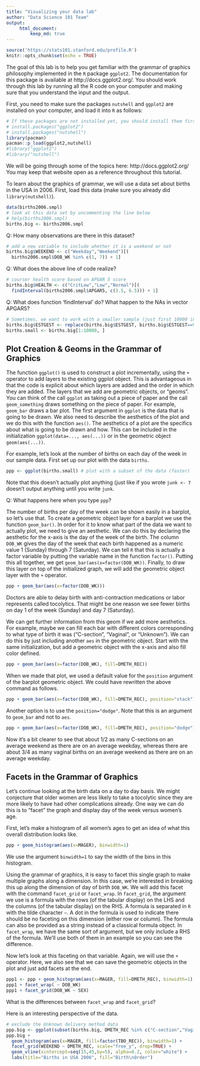 ```yaml
---
title: "Visualizing your data lab"
author: "Data Science 101 Team"
output: 
     html_document:
         keep_md: true
---
```



```r
source('https://stats101.stanford.edu/profile.R')
knitr::opts_chunk$set(echo = TRUE)
```

The goal of this lab is to help you get familiar with the grammar of graphics philosophy implemented in the ``R`` package ``ggplot2``. The documentation for this package is available at http://docs.ggplot2.org/. You should work through this lab by running all the R code on your computer and making sure that you understand the input and the output.

First, you need to make sure the packages ``nutshell`` and ``ggplot2`` are installed on your computer, and load it into ``R`` as follows:

```r
# If these packages are not installed yet, you should install them first.
# install.packages("ggplot2")
# install.packages("nutshell")
library(pacman)
pacman::p_load(ggplot2,nutshell)
#library("ggplot2")
#library("nutshell")
```


We will be going through some of the topics here:
http://docs.ggplot2.org/
You may keep that website open as a reference throughout this tutorial.

To learn about the graphics of grammar, we will use a data set about births in the USA in 2006.  First, load this data (make sure you already did ``library(nutshell)``).
```r
data(births2006.smpl)
# look at this data set by uncommenting the line below
# help(births2006.smpl)
births.big <- births2006.smpl
```
Q: How many observations are there in this dataset?

```r
# add a new variable to include whether it is a weekend or not
births.big$WEEKEND <- c("Weekday","Weekend")[(
  births2006.smpl$DOB_WK %in% c(1, 7)) + 1]
```

Q: What does the above line of code realize?

```r
# courser health score based on APGAR 5 score
births.big$HEALTH <- c("CritLow","Low","Normal")[(
  findInterval(births2006.smpl$APGAR5, c(3.5, 6.5))) + 1]
```
Q: What does function 'findInterval' do? What happen to the NAs in vector APGAR5?

```r
# Sometimes, we want to work with a smaller sample (just first 10000 instead of 427323)
births.big$ESTGEST <- replace(births.big$ESTGEST, births.big$ESTGEST==99, NA)
births.small <- births.big[1:10000, ]
```

Plot Creation & Geoms in the Grammar of Graphics
------------------------------------------------

The function ``ggplot()`` is used to construct a plot incrementally, using the ``+`` operator to add layers to the existing ggplot object. This is advantageous in that the code is explicit about which layers are added and the order in which they are added. The layers that we add are geometric objects, or "geoms". You can think of the call ``ggplot`` as taking out a piece of paper and the call ``geom_something`` draws something on the piece of paper. For example, ``geom_bar`` draws a bar plot. The first argument in ``ggplot`` is the data that is going to be drawn. We also need to describe the aesthetics of the plot and we do this with the function ``aes()``. The aesthetics of a plot are the specifics about what is going to be drawn and how. This can be included in the initialization ``ggplot(data=..., aes(...))`` or in the geometric object ``geom(aes(...))``.

For example, let's look at the number of births on each day of the week in our sample data. First set up our plot with the data ``births``.
```r
ppp <- ggplot(births.small) # plot with a subset of the data (faster)
```
Note that this doesn't actually plot anything (just like if you wrote ``junk <- 7`` doesn't output anything until you write ``junk``. 

Q: What happens here when you type ``ppp``?

The number of births per day of the week can be shown easily in a barplot, so let's use that. To create a geometric object layer for a barplot we use the function ``geom_bar()``. In order for it to know what part of the data we want to actually plot, we need to give an aesthetic. We can do this by declaring the aesthetic for the x-axis is the day of the week of the birth. The column ``DOB_WK`` gives the day of the week that each birth happened as a numeric value 1 (Sunday) through 7 (Saturday). We can tell ``R`` that this is actually a factor variable by putting the variable name in the function ``factor()``. Putting this all together, we get ``geom_bar(aes(x=factor(DOB_WK))``. Finally, to draw this layer on top of the initialized graph, we will add the geometric object layer with the ``+`` operator. 
```r
ppp + geom_bar(aes(x=factor(DOB_WK)))
```

Doctors are able to delay birth with anti-contraction medications or labor represents called tocolytics. That might be one reason we see fewer births on day 1 of the week (Sunday) and day 7 (Saturday).

We can get further information from this geom if we add more aesthetics. For example, maybe we can fill each bar with different colors corresponding to what type of birth it was ("C-section", "Vaginal", or "Unknown"). We can do this by just including another ``aes`` in the geometric object. Start with the same initialization, but add a geometric object with the x-axis and also fill color defined.
```r
ppp + geom_bar(aes(x=factor(DOB_WK), fill=DMETH_REC))
```

When we made that plot, we used a default value for the ``position`` argument of the barplot geometric object. We could have rewritten the above command as follows.

```r
ppp + geom_bar(aes(x=factor(DOB_WK), fill=DMETH_REC), position="stack")
```

Another option is to use the ``position="dodge"``. Note that this is an argument to ``geom_bar`` and not to ``aes``.

```r
ppp + geom_bar(aes(x=factor(DOB_WK), fill=DMETH_REC), position="dodge")
```

Now it's a bit clearer to see that about 1/2 as many C-sections on an average weekend as there are on an average weekday, whereas there are about 3/4 as many vaginal births on an average weekend as there are on an average weekday.


Facets in the Grammar of Graphics
---------------------------------

Let's continue looking at the birth data on a day to day basis.  We might conjecture that older women are less likely to take a tocolytic since they are more likely to have had other complications already. One way we can do this is to "facet" the graph and display day of the week versus women's age.

First, let's make a histogram of all women's ages to get an idea of what this overall distribution looks like.

```r
ppp + geom_histogram(aes(x=MAGER), binwidth=1)
```

We use the argument ``binwidth=1`` to say the width of the bins in this histogram.

Using the grammar of graphics, it is easy to facet this single graph to make multiple graphs along a dimension. In this case, we're interested in breaking this up along the dimension of day of birth ``DOB_WK``. We will add this facet with the command  ``facet_grid`` or ``facet_wrap``. In ``facet_grid``, the argument we use is a formula with the rows (of the tabular display) on the LHS and the columns (of the tabular display) on the RHS. A formula is separated in ``R`` with the tilde character ``~``.  A dot in the formula is used to indicate there should be no faceting on this dimension (either row or column). The formula can also be provided as a string instead of a classical formula object. In ``facet_wrap``, we have the same sort of argument, but we only include a RHS of the formula. We'll use both of them in an example so you can see the difference.

Now let's look at this faceting on that variable. Again, we will use the ``+`` operator. Here, we also see that we can save the geometric objects in the plot and just add facets at the end.

```r
ppp1 <- ppp + geom_histogram(aes(x=MAGER, fill=DMETH_REC), binwidth=1)
ppp1 + facet_wrap( ~ DOB_WK)
ppp1 + facet_grid(DOB_WK ~ SEX)
```

What is the differences between ``facet_wrap`` and ``facet_grid``?

Here is an interesting perspective of the data.

```r
# exclude the Unknown delivery method data
ppp.big <- ggplot(subset(births.big, DMETH_REC %in% c("C-section","Vaginal"))) 
ppp.big + 
  geom_histogram(aes(x=MAGER, fill=factor(TBO_REC)), binwidth=1) +
  facet_grid(WEEKEND ~ DMETH_REC, scale="free_y", drop=TRUE) +
  geom_vline(xintercept=seq(15,45,by=5), alpha=0.2, color="white") +
  labs(title="Births in USA 2006", fill="Birth\nOrder")
```



